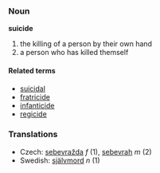 ===Noun===
'''suicide'''

# the killing of a person by their own hand
# a person who has killed themself

====Related terms====
*[[suicidal]]
*[[fratricide]]
*[[infanticide]]
*[[regicide]]


===Translations===
*Czech: [[sebevražda]] ''f'' (1), [[sebevrah]] ''m'' (2)
*Swedish: [[självmord]] ''n'' (1)